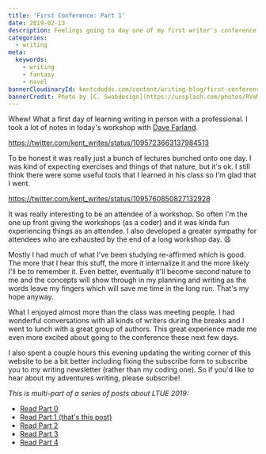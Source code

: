 ```yaml
---
title: 'First Conference: Part 1'
date: 2019-02-13
description: Feelings going to day one of my first writer's conference tomorrow.
categories:
  - writing
meta:
  keywords:
    - writing
    - fantasy
    - novel
bannerCloudinaryId: kentcdodds.com/content/writing-blog/first-conference-part-1/banner.jpg
bannerCredit: Photo by [C. Swabdesign](https://unsplash.com/photos/RVeMWH40sls)
---
```


Whew! What a first day of learning writing in person with a professional. I took
a lot of notes in today's workshop with
[Dave Farland](https://twitter.com/davidfarland).

https://twitter.com/kent_writes/status/1095723663137984513

To be honest it was really just a bunch of lectures bunched onto one day. I was
kind of expecting exercises and things of that nature, but it's ok. I still
think there were some useful tools that I learned in his class so I'm glad that
I went.

https://twitter.com/kent_writes/status/1095760850827132928

It was really interesting to be an attendee of a workshop. So often I'm the one
up front giving the workshops (as a coder) and it was kinda fun experiencing
things as an attendee. I also developed a greater sympathy for attendees who are
exhausted by the end of a long workshop day. 😩

Mostly I had much of what I've been studying re-affirmed which is good. The more
that I hear this stuff, the more it internalize it and the more likely I'll be
to remember it. Even better, eventually it'll become second nature to me and the
concepts will show through in my planning and writing as the words leave my
fingers which will save me time in the long run. That's my hope anyway.

What I enjoyed almost more than the class was meeting people. I had wonderful
conversations with all kinds of writers during the breaks and I went to lunch
with a great group of authors. This great experience made me even more excited
about going to the conference these next few days.

I also spent a couple hours this evening updating the writing corner of this
website to be a bit better including fixing the subscribe form to subscribe you
to my writing newsletter (rather than my coding one). So if you'd like to hear
about my adventures writing, please subscribe!

_This is multi-part of a series of posts about LTUE 2019:_

- [Read Part 0](./first-conference-part-0)
- [Read Part 1 (that's this post)](./first-conference-part-1)
- [Read Part 2](./first-conference-part-2)
- [Read Part 3](./first-conference-part-3)
- [Read Part 4](./first-conference-part-4)
